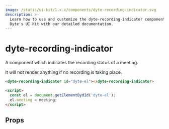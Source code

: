 ```yaml
---
image: /static/ui-kit/1.x.x/components/dyte-recording-indicator.svg
description: >-
  Learn how to use and customize the dyte-recording-indicator component in
  Dyte's UI Kit with our detailed documentation.
---
```


# dyte-recording-indicator

A component which indicates the recording status of a meeting.

It will not render anything if no recording is taking place.

```html
<dyte-recording-indicator id="dyte-el"></dyte-recording-indicator>

<script>
  const el = document.getElementBydId('dyte-el');
  el.meeting = meeting;
</script>
```

## Props

<PropsTable of="dyte-recording-indicator" />

<head>
  <title>UI Kit dyte-recording-indicator</title>
</head>
